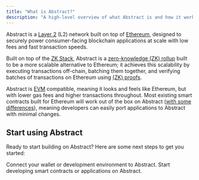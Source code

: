 ```yaml
---
title: "What is Abstract?"
description: "A high-level overview of what Abstract is and how it works."
---
```


Abstract is a [Layer 2](https://ethereum.org/en/layer-2/) (L2) network built on top of
[Ethereum](https://ethereum.org/en/developers/docs/), designed to securely power consumer-facing
blockchain applications at scale with low fees and fast transaction speeds.

Built on top of the [ZK Stack](https://docs.zksync.io/zk-stack), Abstract is a
[zero-knowledge (ZK) rollup](https://ethereum.org/en/developers/docs/scaling/zk-rollups/) built to
be a more scalable alternative to Ethereum; it achieves this scalability by executing transactions off-chain, batching them together,
and verifying batches of transactions on Ethereum using [(ZK) proofs](https://ethereum.org/en/zero-knowledge-proofs/).

Abstract is [EVM](https://ethereum.org/en/developers/docs/evm/) compatible, meaning it looks and feels like
Ethereum, but with lower gas fees and higher transactions throughout. Most existing smart contracts built for Ethereum will work
out of the box on Abstract ([with some differences](/how-abstract-works/evm-differences/overview)),
meaning developers can easily port applications to Abstract with minimal changes.

## Start using Abstract

Ready to start building on Abstract? Here are some next steps to get you started:

<CardGroup cols={2}>
  <Card
    title="Connect to Abstract"
    icon="plug"
    href="/connect-to-abstract"
  >
    Connect your wallet or development environment to Abstract.
  </Card>
  <Card
    title="Start Building"
    icon="rocket"
    href="/build-on-abstract/getting-started"
  >
    Start developing smart contracts or applications on Abstract.
  </Card>
</CardGroup>
